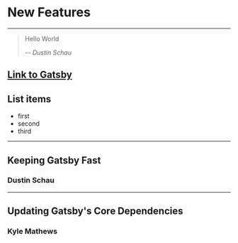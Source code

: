 

# New Features

---
> Hello World
>
> -- <cite>Dustin Schau</cite>

[Link to Gatsby](//www.gatsbyjs.org)
---

## List items

- first
- second
- third

---


## Keeping Gatsby Fast

### Dustin Schau

---

## Updating Gatsby's Core Dependencies

### Kyle Mathews